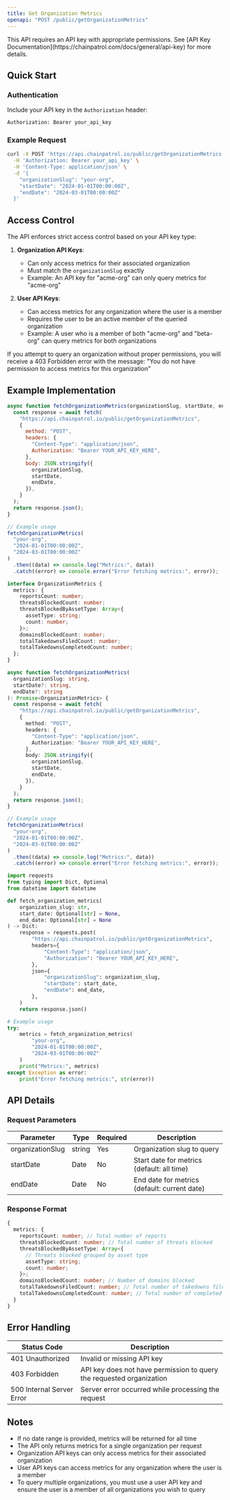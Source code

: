 ```yaml
---
title: Get Organization Metrics
openapi: "POST /public/getOrganizationMetrics"
---
```


<Warning>
  This API requires an API key with appropriate permissions. See [API Key
  Documentation](https://chainpatrol.com/docs/general/api-key) for more details.
</Warning>

## Quick Start

### Authentication

Include your API key in the `Authorization` header:

```bash
Authorization: Bearer your_api_key
```

### Example Request

```bash
curl -X POST 'https://api.chainpatrol.io/public/getOrganizationMetrics' \
  -H 'Authorization: Bearer your_api_key' \
  -H 'Content-Type: application/json' \
  -d '{
    "organizationSlug": "your-org",
    "startDate": "2024-01-01T00:00:00Z",
    "endDate": "2024-03-01T00:00:00Z"
  }'
```

## Access Control

The API enforces strict access control based on your API key type:

1. **Organization API Keys**:

   - Can only access metrics for their associated organization
   - Must match the `organizationSlug` exactly
   - Example: An API key for "acme-org" can only query metrics for "acme-org"

2. **User API Keys**:
   - Can access metrics for any organization where the user is a member
   - Requires the user to be an active member of the queried organization
   - Example: A user who is a member of both "acme-org" and "beta-org" can query metrics for both organizations

If you attempt to query an organization without proper permissions, you will receive a 403 Forbidden error with the message: "You do not have permission to access metrics for this organization"

## Example Implementation

<CodeGroup>

```javascript JavaScript
async function fetchOrganizationMetrics(organizationSlug, startDate, endDate) {
  const response = await fetch(
    "https://api.chainpatrol.io/public/getOrganizationMetrics",
    {
      method: "POST",
      headers: {
        "Content-Type": "application/json",
        Authorization: "Bearer YOUR_API_KEY_HERE",
      },
      body: JSON.stringify({
        organizationSlug,
        startDate,
        endDate,
      }),
    }
  );
  return response.json();
}

// Example usage
fetchOrganizationMetrics(
  "your-org",
  "2024-01-01T00:00:00Z",
  "2024-03-01T00:00:00Z"
)
  .then((data) => console.log("Metrics:", data))
  .catch((error) => console.error("Error fetching metrics:", error));
```

```typescript TypeScript
interface OrganizationMetrics {
  metrics: {
    reportsCount: number;
    threatsBlockedCount: number;
    threatsBlockedByAssetType: Array<{
      assetType: string;
      count: number;
    }>;
    domainsBlockedCount: number;
    totalTakedownsFiledCount: number;
    totalTakedownsCompletedCount: number;
  };
}

async function fetchOrganizationMetrics(
  organizationSlug: string,
  startDate?: string,
  endDate?: string
): Promise<OrganizationMetrics> {
  const response = await fetch(
    "https://api.chainpatrol.io/public/getOrganizationMetrics",
    {
      method: "POST",
      headers: {
        "Content-Type": "application/json",
        Authorization: "Bearer YOUR_API_KEY_HERE",
      },
      body: JSON.stringify({
        organizationSlug,
        startDate,
        endDate,
      }),
    }
  );
  return response.json();
}

// Example usage
fetchOrganizationMetrics(
  "your-org",
  "2024-01-01T00:00:00Z",
  "2024-03-01T00:00:00Z"
)
  .then((data) => console.log("Metrics:", data))
  .catch((error) => console.error("Error fetching metrics:", error));
```

```python Python
import requests
from typing import Dict, Optional
from datetime import datetime

def fetch_organization_metrics(
    organization_slug: str,
    start_date: Optional[str] = None,
    end_date: Optional[str] = None
) -> Dict:
    response = requests.post(
        "https://api.chainpatrol.io/public/getOrganizationMetrics",
        headers={
            "Content-Type": "application/json",
            "Authorization": "Bearer YOUR_API_KEY_HERE",
        },
        json={
            "organizationSlug": organization_slug,
            "startDate": start_date,
            "endDate": end_date,
        },
    )
    return response.json()

# Example usage
try:
    metrics = fetch_organization_metrics(
        "your-org",
        "2024-01-01T00:00:00Z",
        "2024-03-01T00:00:00Z"
    )
    print("Metrics:", metrics)
except Exception as error:
    print("Error fetching metrics:", str(error))
```

</CodeGroup>

## API Details

### Request Parameters

| Parameter        | Type   | Required | Description                                  |
| ---------------- | ------ | -------- | -------------------------------------------- |
| organizationSlug | string | Yes      | Organization slug to query                   |
| startDate        | Date   | No       | Start date for metrics (default: all time)   |
| endDate          | Date   | No       | End date for metrics (default: current date) |

### Response Format

```typescript
{
  metrics: {
    reportsCount: number; // Total number of reports
    threatsBlockedCount: number; // Total number of threats blocked
    threatsBlockedByAssetType: Array<{
      // Threats blocked grouped by asset type
      assetType: string;
      count: number;
    }>;
    domainsBlockedCount: number; // Number of domains blocked
    totalTakedownsFiledCount: number; // Total number of takedowns filed
    totalTakedownsCompletedCount: number; // Total number of completed takedowns
  }
}
```

## Error Handling

| Status Code               | Description                                                          |
| ------------------------- | -------------------------------------------------------------------- |
| 401 Unauthorized          | Invalid or missing API key                                           |
| 403 Forbidden             | API key does not have permission to query the requested organization |
| 500 Internal Server Error | Server error occurred while processing the request                   |

## Notes

- If no date range is provided, metrics will be returned for all time
- The API only returns metrics for a single organization per request
- Organization API keys can only access metrics for their associated organization
- User API keys can access metrics for any organization where the user is a member
- To query multiple organizations, you must use a user API key and ensure the user is a member of all organizations you wish to query
